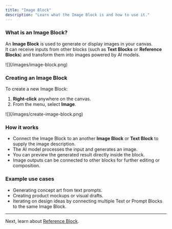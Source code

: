 ```yaml
---
title: "Image Block"
description: "Learn what the Image Block is and how to use it."
---
```


### What is an Image Block?

An **Image Block** is used to generate or display images in your canvas.\
It can receive inputs from other blocks (such as **Text Blocks** or **Reference Blocks**) and transform them into images powered by AI models.

<Frame>
  ![](/images/image-block.png)
</Frame>

### Creating an Image Block

To create a new Image Block:

1. **Right-click** anywhere on the canvas.
2. From the menu, select **Image**.

<Frame>
  ![](/images/create-image-block.png)
</Frame>

### How it works

- Connect the Image Block to an another **Image Block** or **Text Block** to supply the image description.
- The AI model processes the input and generates an image.
- You can preview the generated result directly inside the block.
- Image outputs can be connected to other blocks for further editing or composition.

### Example use cases

- Generating concept art from text prompts.
- Creating product mockups or visual drafts.
- Iterating on design ideas by connecting multiple Text or Prompt Blocks to the same Image Block.

---

Next, learn about [Reference Block](./reference).